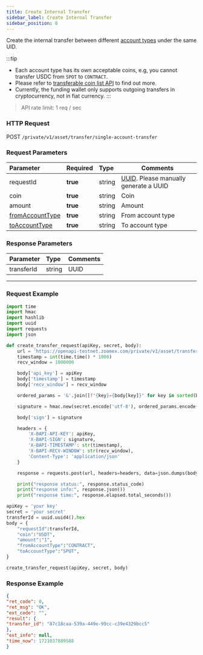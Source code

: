 ```yaml
---
title: Create Internal Transfer
sidebar_label: Create Internal Transfer
sidebar_position: 8
---
```


Create the internal transfer between different [account types](../enum#accounttype) under the same UID.

:::tip
* Each account type has its own acceptable coins, e.g, you cannot transfer USDC from `SPOT` to `CONTRACT`.
* Please refer to [transferable coin list API](transferable-coin#) to find out more.
* Currently, the funding wallet only supports outgoing transfers in cryptocurrency, not in fiat currency.
:::


> API rate limit: 1 req / sec

### HTTP Request
POST `/private/v1/asset/transfer/single-account-transfer`

### Request Parameters
| Parameter | Required | Type | Comments|
|:----- |:-------|:-----|------ |
|requestId |**true** |string |[UUID](https://www.uuidgenerator.net/dev-corner). Please manually generate a UUID |
|coin |**true** |string |Coin |
|amount |**true** |string |Amount |
|[fromAccountType](../enum#accounttype) |**true** |string |From account type |
|[toAccountType](../enum#accounttype) |**true** |string |To account type |

### Response Parameters
| Parameter | Type | Comments|
|:----- |:-----|----- |
|transferId |string|UUID |


---

### Request Example

```python
import time
import hmac
import hashlib
import uuid
import requests
import json

def create_transfer_request(apiKey, secret, body):
    url = 'https://openapi-testnet.zoomex.com/private/v1/asset/transfer/single-account-transfer'
    timestamp = int(time.time() * 1000)
    recv_window = 1000000

    body['api_key'] = apiKey
    body['timestamp'] = timestamp
    body['recv_window'] = recv_window

    ordered_params = '&'.join([f"{key}={body[key]}" for key in sorted(body.keys())])

    signature = hmac.new(secret.encode('utf-8'), ordered_params.encode('utf-8'), hashlib.sha256).hexdigest()

    body['sign'] = signature

    headers = {
        'X-BAPI-API-KEY': apiKey,
        'X-BAPI-SIGN': signature,
        'X-BAPI-TIMESTAMP': str(timestamp),
        'X-BAPI-RECV-WINDOW': str(recv_window),
        'Content-Type': 'application/json'
    }

    response = requests.post(url, headers=headers, data=json.dumps(body))

    print("response status:", response.status_code)
    print("response info:", response.json())
    print("response time:", response.elapsed.total_seconds())

apiKey = 'your key'
secret = 'your secret'
transferId = uuid.uuid4().hex
body = {
    "requestId":transferId,
    "coin":"USDT",
    "amount":"1",
    "fromAccountType":"CONTRACT",
    "toAccountType":"SPOT",
}

create_transfer_request(apiKey, secret, body)

```

### Response Example

```json
{
"ret_code": 0,
"ret_msg": "OK",
"ext_code": "",
"result": {
"transfer_id": "87c18caa-539a-449e-99cc-c39e4329bcc5"
},
"ext_info": null,
"time_now": 1721037889588
}
```
